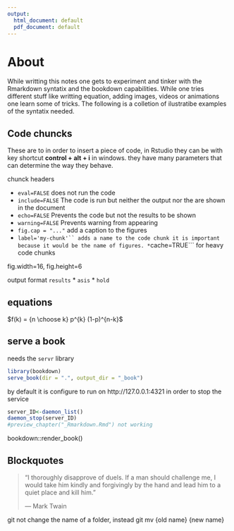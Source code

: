 ```yaml
---
output:
  html_document: default
  pdf_document: default
---
```

# About 
While writting this notes one gets to experiment and tinker with the Rmarkdown syntatix and the bookdown capabilities. While one tries different stuff like writting equation, adding images, videos or animations one learn some of tricks. The following is a colletion of ilustratibe examples of the syntatix needed.

## Code chuncks 
These are to in order to insert a piece of code, in Rstudio they can be with key shortcut  __control + alt + i__ in windows. they have many parameters that can determine the way they behave.

chunck headers

* ```eval=FALSE``` does not run the code
* ```include=FALSE``` The code is run but neither the output nor the are shown in the document
* ```echo=FALSE``` Prevents the code but not the results to be shown
* ```warning=FALSE``` Prevents warning from appearing
* ```fig.cap = "..."``` add a caption to the figures
* ```label='my-chunk'`` adds a name to the code chunk it is important because it would be the name of figures.
*```cache=TRUE``` for heavy code chunks

fig.width=16, fig.height=6

output format ```results```
* ```asis```
* ```hold``` 

## equations

$f(k) = {n \choose k} p^{k} (1-p)^{n-k}$

\begin{equation*} 
  f\left(k\right) = \binom{n}{k} p^k\left(1-p\right)^{n-k}
  (\#eq:binom)
\end{equation*}



## serve a book 
needs the ```servr``` library


```r
library(bookdown)
serve_book(dir = ".", output_dir = "_book")

```


by default it is configure to run on http://127.0.0.1:4321
in order to stop the service
```r
server_ID<-daemon_list()
daemon_stop(server_ID)
#preview_chapter("_Rmarkdown.Rmd") not working 
```

bookdown::render_book()


## Blockquotes 
> "I thoroughly disapprove of duels. If a man should challenge me,
  I would take him kindly and forgivingly by the hand and lead him
  to a quiet place and kill him."
>
> --- Mark Twain


git not change the name of a folder, instead git mv {old name} {new name}
